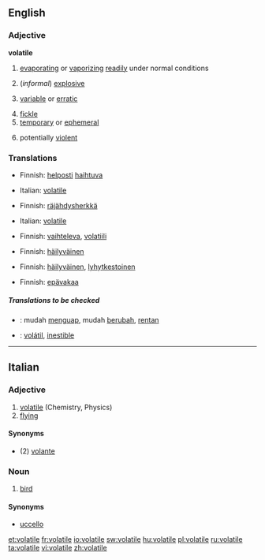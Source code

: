 ==English==

===Adjective===
{{wikipedia}}
'''volatile'''

# {{physics}} [[evaporating]] or [[vaporizing]] [[readily]] under normal conditions
# {{chemistry}} (''informal'') [[explosive]]
# {{context|of a price etc}} [[variable]] or [[erratic]]
# [[fickle]]
# [[temporary]] or [[ephemeral]]
# {{context|of a situation}} potentially [[violent]]

===Translations===
{{rfc-level|Translations at L3+ (AutoFormat would have corrected level of Translations)}}
{{trans-top|evaporating or vaporizing readily under normal conditions}}
*Finnish: [[helposti]] [[haihtuva]]
{{trans-mid}}
*Italian: [[volatile#Italian|volatile]]
{{trans-bottom}}

{{trans-top|(informal) explosive}}
*Finnish: [[räjähdysherkkä]]
{{trans-mid}}
*Italian: [[volatile#Italian|volatile]]
{{trans-bottom}}

{{trans-top|(of a price etc) variable or erratic}}
*Finnish: [[vaihteleva]], [[volatiili]]
{{trans-mid}}
{{trans-bottom}}

{{trans-top|fickle}}
*Finnish: [[häilyväinen]]
{{trans-mid}}
{{trans-bottom}}

{{trans-top|temporary or ephemeral}}
*Finnish: [[häilyväinen]], [[lyhytkestoinen]]
{{trans-mid}}
{{trans-bottom}}

{{trans-top|(of a situation) potentially violent}}
*Finnish: [[epävakaa]]
{{trans-mid}}
{{trans-bottom}}

=====Translations to be checked=====
{{checktrans}}
{{top}}
*{{ttbc|Indonesian}}: mudah [[uap|menguap]], mudah [[ubah|berubah]], [[rentan]]
{{mid}}
*{{ttbc|Spanish}}: [[volátil]], [[inestible]]
{{bottom}}

----

==Italian==

===Adjective===
{{it-adj|volatil|e|i}}

# [[volatile#English|volatile]] (Chemistry, Physics)
# [[flying]]

====Synonyms====
*(2) [[volante]]

===Noun===
{{it-noun|volatil|m|e|i}}

# [[bird]]

====Synonyms====
*[[uccello]]

[[et:volatile]]
[[fr:volatile]]
[[io:volatile]]
[[sw:volatile]]
[[hu:volatile]]
[[pl:volatile]]
[[ru:volatile]]
[[ta:volatile]]
[[vi:volatile]]
[[zh:volatile]]